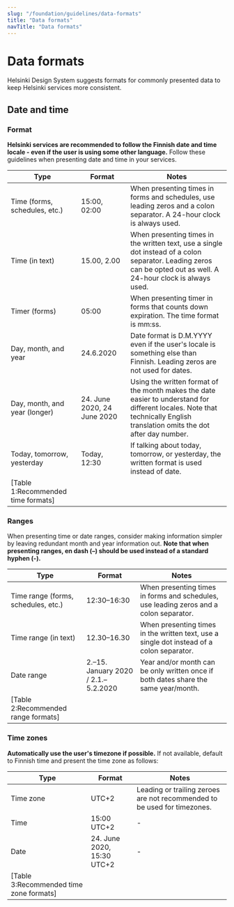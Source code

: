 ```yaml
---
slug: "/foundation/guidelines/data-formats"
title: "Data formats"
navTitle: "Data formats"
---
```



# Data formats

<LeadParagraph>
  Helsinki Design System suggests formats for commonly presented data to keep Helsinki services more consistent.
</LeadParagraph>

## Date and time

### Format
**Helsinki services are recommended to follow the Finnish date and time locale - even if the user is using some other language.** Follow these guidelines when presenting date and time in your services.

Type                            | Format                        | Notes
--------------------------------|-------------------------------|----------------------------------------------------------------------------------------------------------------------------------------------------------------------
Time (forms, schedules, etc.)   | 15:00, 02:00                  | When presenting times in forms and schedules, use leading zeros and a colon separator. A 24-hour clock is always used.
Time (in text)                  | 15.00, 2.00                   | When presenting times in the written text, use a single dot instead of a colon separator. Leading zeros can be opted out as well. A 24-hour clock is always used.
Timer (forms)                   | 05:00                         | When presenting timer in forms that counts down expiration. The time format is mm:ss.
Day, month, and year            | 24.6.2020                     | Date format is D.M.YYYY even if the user's locale is something else than Finnish. Leading zeros are not used for dates.
Day, month, and year (longer)   | 24. June 2020, 24 June 2020   | Using the written format of the month makes the date easier to understand for different locales. Note that technically English translation omits the dot after day number.
Today, tomorrow, yesterday      | Today, 12:30                  | If talking about today, tomorrow, or yesterday, the written format is used instead of date.
[Table 1:Recommended time formats]|

### Ranges
When presenting time or date ranges, consider making information simpler by leaving redundant month and year information out. **Note that when presenting ranges, en dash (–) should be used instead of a standard hyphen (-).**

Type                                  | Format                                 | Notes
--------------------------------------|----------------------------------------|---------------------------------------------------------------------------------------
Time range (forms, schedules, etc.)   | 12:30–16:30                            | When presenting times in forms and schedules, use leading zeros and a colon separator.
Time range (in text)                  | 12.30–16.30                            | When presenting times in the written text, use a single dot instead of a colon separator.
Date range                            | 2.–15. January 2020 / 2.1.–5.2.2020    | Year and/or month can be only written once if both dates share the same year/month.
[Table 2:Recommended range formats]|

### Time zones
**Automatically use the user's timezone if possible.** If not available, default to Finnish time and present the time zone as follows:

Type       | Format                          | Notes
-----------|---------------------------------|---------------------------------------------------------------------------------------------
Time zone  | UTC+2                           | Leading or trailing zeroes are not recommended to be used for timezones.
Time       | 15:00 UTC+2                     | -
Date       | 24. June 2020, 15:30 UTC+2      | -
[Table 3:Recommended time zone formats]|